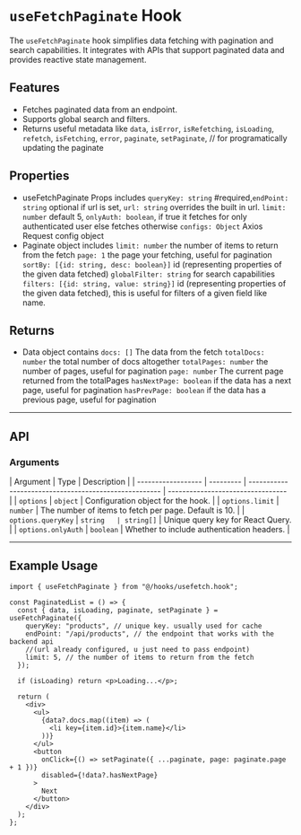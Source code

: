 
<Meta title="Hooks/ Paginate Hook" />

# `useFetchPaginate` Hook

The `useFetchPaginate` hook simplifies data fetching with pagination and search capabilities. It integrates with APIs that support paginated data and provides reactive state management.

## Features

- Fetches paginated data from an endpoint.
- Supports global search and filters.
- Returns useful metadata like
  `data`,
  `isError`,
  `isRefetching`,
  `isLoading`,
  `refetch`,
  `isFetching`,
  `error`,
  `paginate`,
  `setPaginate`, // for programatically updating the paginate

## Properties

- useFetchPaginate Props includes `queryKey: string` #required,`endPoint: string` optional if url is set, `url: string` overrides the built in url.
  `limit: number` default 5, `onlyAuth: boolean`, if true it fetches for only authenticated user else fetches otherwise
  `configs: Object` Axios Request config object
- Paginate object includes
  `limit: number` the number of items to return from the fetch
  `page: 1` the page your fetching, useful for pagination
  `sortBy: [{id: string, desc: boolean}]` id (representing properties of the given data fetched)
  `globalFilter: string` for search capabilities
  `filters: [{id: string, value: string}]` id (representing properties of the given data fetched), this is useful for filters of a given field like name.

## Returns

- Data object contains `docs: []` The data from the fetch
  `totalDocs: number` the total number of docs altogether
  `totalPages: number` the number of pages, useful for pagination
  `page: number` The current page returned from the totalPages
  `hasNextPage: boolean` if the data has a next page, useful for pagination
  `hasPrevPage: boolean` if the data has a previous page, useful for pagination

---

## API

### Arguments

| Argument           | Type      | Description                                           |
| ------------------ | --------- | ----------------------------------------------------- | --------------------------------- |
| `options`          | `object`  | Configuration object for the hook.                    |
| `options.limit`    | `number`  | The number of items to fetch per page. Default is 10. |
| `options.queryKey` | `string   | string[]`                                             | Unique query key for React Query. |
| `options.onlyAuth` | `boolean` | Whether to include authentication headers.            |

---

## Example Usage

```tsx
import { useFetchPaginate } from "@/hooks/usefetch.hook";

const PaginatedList = () => {
  const { data, isLoading, paginate, setPaginate } = useFetchPaginate({
    queryKey: "products", // unique key. usually used for cache
    endPoint: "/api/products", // the endpoint that works with the backend api
    //(url already configured, u just need to pass endpoint)
    limit: 5, // the number of items to return from the fetch
  });

  if (isLoading) return <p>Loading...</p>;

  return (
    <div>
      <ul>
        {data?.docs.map((item) => (
          <li key={item.id}>{item.name}</li>
        ))}
      </ul>
      <button
        onClick={() => setPaginate({ ...paginate, page: paginate.page + 1 })}
        disabled={!data?.hasNextPage}
      >
        Next
      </button>
    </div>
  );
};
```
